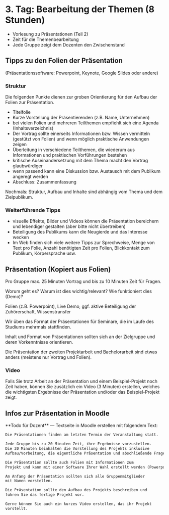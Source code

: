 
# 3. Tag: Bearbeitung der Themen (8 Stunden)

- Vorlesung zu Präsentationen (Teil 2)
- Zeit für die Themenbearbeitung
- Jede Gruppe zeigt dem Dozenten den Zwischenstand


## Tipps zu den Folien der Präsentation

(Präsentationssoftware: Powerpoint, Keynote, Google Slides oder andere)

### Struktur

Die folgenden Punkte dienen zur groben Orientierung für den Aufbau der Folien zur Präsentation.

- Titelfolie
- Kurze Vorstellung der Präsentierenden (z.B. Name, Unternehmen)
- bei vielen Folien und mehreren Teilthemen empfiehlt sich eine Agenda (Inhaltsverzeichnis)
- Der Vortrag sollte einerseits Informationen bzw. Wissen vermitteln (gestützt von Folien) und wenn möglich praktische Anwendungen zeigen
- Überleitung in verschiedene Teilthemen, die wiederum aus Informationen und praktischen Vorführungen bestehen
- kritische Auseinandersetzung mit dem Thema macht den Vortrag glaubwürdiger
- wenn passend kann eine Diskussion bzw. Austausch mit dem Publikum angeregt werden
- Abschluss: Zusammenfassung 

Nochmals: Struktur, Aufbau und Inhalte sind abhängig vom Thema und dem Zielpublikum. 

### Weiterführende Tipps

- visuelle Effekte, Bilder und Videos können die Präsentation bereichern und lebendiger gestalten (aber bitte nicht übertreiben)
- Beteiligung des Publikums kann die Neugierde und das Interesse wecken
- Im Web finden sich viele weitere Tipps zur Sprechweise, Menge von Text pro Folie, Anzahl benötigten Zeit pro Folien, Blickkontakt zum Publikum, Körpersprache usw.


## Präsentation (Kopiert aus Folien)

Pro Gruppe max. 25 Minuten Vortrag und bis zu 10 Minuten Zeit für Fragen.

Worum geht es? Warum ist dies wichtig/relevant? Wie funktioniert dies (Demo)?

Folien (z.B. Powerpoint), Live Demo, ggf. aktive Beteiligung der Zuhörerschaft, Wissenstransfer

Wir üben das Format der Präsentationen für Seminare, die im Laufe des Studiums mehrmals stattfinden.

Inhalt und Format von Präsentationen sollten sich an der Zielgruppe und deren Vorkenntnisse orientieren.

Die Präsentation der zweiten Projektarbeit und Bachelorarbeit sind etwas anders (meistens nur Vortrag und Folien).

### Video

Falls Sie trotz Arbeit an der Präsentation und einem
Beispiel-Projekt noch Zeit haben, können Sie zusätzlich
ein Video (3 Minuten) erstellen, welches die wichtigsten
Ergebnisse der Präsentation und/oder das Beispiel-Projekt
zeigt.



## Infos zur Präsentation in Moodle

<Callout>
**Todo für Dozent** &mdash; Textseite in Moodle erstellen mit folgendem Text:

```md
Die Präsentationen finden am letzten Termin der Veranstaltung statt.

Jede Gruppe bis zu 20 Minuten Zeit, ihre Ergebnisse vorzustellen.
Die 20 Minuten beinhalten die Vorstellung des Projekts inklusive 
Aufbau/Vorbeitung, die eigentliche Präsentation und abschließende Fragen bzw. Diskussion im Kurs.

Die Präsentation sollte auch Folien mit Informationen zum 
Projekt und kann mit einer Software Ihrer Wahl erstellt werden (Powerpoint, Keynote, Google Docs, usw.).

Am Anfang der Präsentation sollten sich alle Gruppenmitglieder 
mit Namen vorstellen.

Die Präsentation sollte den Aufbau des Projekts beschreiben und 
führen Sie das fertige Projekt vor.

Gerne können Sie auch ein kurzes Video erstellen, das ihr Projekt
vorstellt.
```
</Callout>
